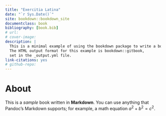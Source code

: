 ```yaml
--- 
title: "Exercitia Latina"
date: "`r Sys.Date()`"
site: bookdown::bookdown_site
documentclass: book
bibliography: [book.bib]
# url: 
# cover-image: 
description: |
  This is a minimal example of using the bookdown package to write a book.
  The HTML output format for this example is bookdown::gitbook,
  set in the _output.yml file.
link-citations: yes
# github-repo: 
---
```


# About

This is a _sample_ book written in **Markdown**. You can use anything that Pandoc's Markdown supports; for example, a math equation $a^2 + b^2 = c^2$.
